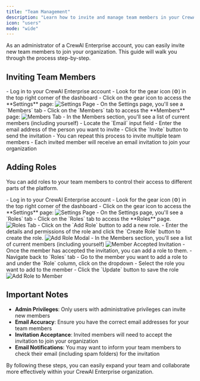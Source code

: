 ```yaml
---
title: "Team Management"
description: "Learn how to invite and manage team members in your CrewAI Enterprise organization"
icon: "users"
mode: "wide"
---
```


As an administrator of a CrewAI Enterprise account, you can easily invite new team members to join your organization. This guide will walk you through the process step-by-step.

## Inviting Team Members

<Steps>
    <Step title="Access the Settings Page">
        - Log in to your CrewAI Enterprise account
        - Look for the gear icon (⚙️) in the top right corner of the dashboard
        - Click on the gear icon to access the **Settings** page:
            <Frame>
                <img src="/images/enterprise/settings-page.png" alt="Settings Page" />
            </Frame>
    </Step>
    <Step title="Navigate to the Members Section">
        - On the Settings page, you'll see a `Members` tab
        - Click on the `Members` tab to access the **Members** page:
            <Frame>
                <img src="/images/enterprise/members-tab.png" alt="Members Tab" />
            </Frame>
    </Step>
    <Step title="Invite New Members">
        - In the Members section, you'll see a list of current members (including yourself)
        - Locate the `Email` input field
        - Enter the email address of the person you want to invite
        - Click the `Invite` button to send the invitation
    </Step>
    <Step title="Repeat as Needed">
        - You can repeat this process to invite multiple team members
        - Each invited member will receive an email invitation to join your organization
    </Step>
</Steps>

## Adding Roles

You can add roles to your team members to control their access to different parts of the platform.

<Steps>
    <Step title="Access the Settings Page">
        - Log in to your CrewAI Enterprise account
        - Look for the gear icon (⚙️) in the top right corner of the dashboard
        - Click on the gear icon to access the **Settings** page:
            <Frame>
                <img src="/images/enterprise/settings-page.png" alt="Settings Page" />
            </Frame>
    </Step>
    <Step title="Navigate to the Members Section">
        - On the Settings page, you'll see a `Roles` tab
        - Click on the `Roles` tab to access the **Roles** page.
            <Frame>
                <img src="/images/enterprise/roles-tab.png" alt="Roles Tab" />
            </Frame>
        - Click on the `Add Role` button to add a new role.
        - Enter the details and permissions of the role and click the `Create Role` button to create the role.
            <Frame>
                <img src="/images/enterprise/add-role-modal.png" alt="Add Role Modal" />
            </Frame>
    </Step>
    <Step title="Add Roles to Members">
        - In the Members section, you'll see a list of current members (including yourself)
           <Frame>
                <img src="/images/enterprise/member-accepted-invitation.png" alt="Member Accepted Invitation" />
           </Frame>
        - Once the member has accepted the invitation, you can add a role to them.
        - Navigate back to `Roles` tab
        - Go to the member you want to add a role to and under the `Role` column, click on the dropdown
        - Select the role you want to add to the member
        - Click the `Update` button to save the role
            <Frame>
                <img src="/images/enterprise/assign-role.png" alt="Add Role to Member" />
            </Frame>
    </Step>
</Steps>

## Important Notes

- **Admin Privileges**: Only users with administrative privileges can invite new members
- **Email Accuracy**: Ensure you have the correct email addresses for your team members
- **Invitation Acceptance**: Invited members will need to accept the invitation to join your organization
- **Email Notifications**: You may want to inform your team members to check their email (including spam folders) for the invitation

By following these steps, you can easily expand your team and collaborate more effectively within your CrewAI Enterprise organization. 